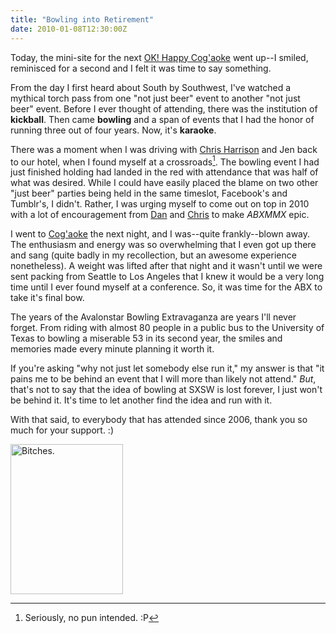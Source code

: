 ```yaml
---
title: "Bowling into Retirement"
date: 2010-01-08T12:30:00Z
---
```


Today, the mini-site for the next [OK! Happy Cog'aoke][1] went up--I smiled, reminisced for a second and I felt it was time to say something.

From the day I first heard about South by Southwest, I've watched a mythical torch pass from one "not just beer" event to another "not just beer" event. Before I ever thought of attending, there was the institution of **kickball**. Then came **bowling** and a span of events that I had the honor of running three out of four years. Now, it's **karaoke**.

There was a moment when I was driving with [Chris Harrison][2] and Jen back to our hotel, when I found myself at a crossroads[^1]. The bowling event I had just finished holding had landed in the red with attendance that was half of what was desired. While I could have easily placed the blame on two other "just beer" parties being held in the same timeslot, Facebook's and Tumblr's, I didn't. Rather, I was urging myself to come out on top in 2010 with a lot of encouragement from [Dan][3] and [Chris][2] to make _ABXMMX_ epic.

I went to [Cog'aoke][1] the next night, and I was--quite frankly--blown away. The enthusiasm and energy was so overwhelming that I even got up there and sang (quite badly in my recollection, but an awesome experience nonetheless). A weight was lifted after that night and it wasn't until we were sent packing from Seattle to Los Angeles that I knew it would be a very long time until I ever found myself at a conference. So, it was time for the ABX to take it's final bow.

The years of the Avalonstar Bowling Extravaganza are years I'll never forget. From riding with almost 80 people in a public bus to the University of Texas to bowling a miserable 53 in its second year, the smiles and memories made every minute planning it worth it.

If you're asking "why not just let somebody else run it," my answer is that "it pains me to be behind an event that I will more than likely not attend." _But_, that's not to say that the idea of bowling at SXSW is lost forever, I just won't be behind it. It's time to let another find the idea and run with it.

With that said, to everybody that has attended since 2006, thank you so much for your support. :)

[<img src="https://farm4.static.flickr.com/3606/3359328096_795c0bb116_m.jpg" width="180" height="240" alt="Bitches." />][4]

[^1]: Seriously, no pun intended. :P

[1]: http://2010.cogaoke.com/teaser/
[2]: http://cdharrison.com/
[3]: http://superfluousbanter.com/
[4]: http://www.flickr.com/photos/avalonstar/3359328096/
